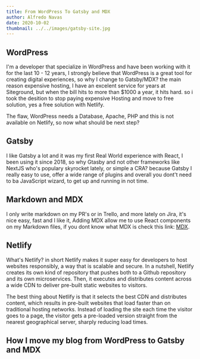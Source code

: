```yaml
---
title: From WordPress To Gatsby and MDX
author: Alfredo Navas
date: 2020-10-02
thumbnail: ../../images/gatsby-site.jpg
---
```


## WordPress

I'm a developer that specialize in WordPress and have been working with it for the last 10 - 12 years, I strongly believe that WordPress is a great tool for creating digital experiences, so why I change to Gatsby/MDX? the main reason expensive hosting, I have an excelent service for years at Siteground, but when the bill hits to more than $1000 a year, it hits hard. so i took the desition to stop paying expensive Hosting and move to free solution, yes a free solution with Netlify.

The flaw, WordPress needs a Database, Apache, PHP and this is not available on Netlify, so now what should be next step?

## Gatsby

I like Gatsby a lot and it was my first Real World experience with React, I been using it since 2018, so why Gtasby and not other frameworks like NextJS who's populary skyrocket lately, or simple a CRA? because Gatsby I really easy to use, offer a wide range of plugins and overall you dont't need to ba JavaScript wizard, to get up and running in not time.

## Markdown and MDX

I only write markdown on my PR's or in Trello, and more lately on Jira, it's nice easy, fast and I like it, Adding MDX allow me to use React components on my Markdown files, if you dont know what MDX is check this link: [MDX](https://mdxjs.com/).

## Netlify

What's Netlify? in short Netlify makes it super easy for developers to host websites responsibly, a way that is scalable and secure. In a nutshell, Netlify creates its own kind of repository that pushes both to a Github repository and its own microservices. Then, it executes and distributes content across a wide CDN to deliver pre-built static websites to visitors.

The best thing about Netlify is that it selects the best CDN and distributes content, which results in pre-built websites that load faster than on traditional hosting networks. Instead of loading the site each time the visitor goes to a page, the visitor gets a pre-loaded version straight from the nearest geographical server, sharply reducing load times.

## How I move my blog from WordPress to Gatsby and MDX






